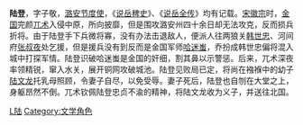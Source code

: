 {{Multiple issues|
{{Unreferenced|time=2022-01-27T00:02:57+00:00}}
{{Orphan|time=2022-01-27T00:02:57+00:00}}
}}
'''陆登'''，字子敬，[[潞安|潞安]][[节度使|节度使]]，《[[说岳稗史|说岳稗史]]》、《[[说岳全传|说岳全传]]》均有记载。[[宋徽宗|宋徽宗]]时，[[金国|金国]]完颜[[兀术|兀术]]入侵中原，所向披靡，但是围攻潞安州四十余日却无法攻克，反而损兵折将。由于陆登手下兵微将寡，没有办法击退敌人，便派人往两狼关[[韩世忠|韩世忠]]、河间府[[张叔夜|张叔夜]]处乞援，但是援兵没有到反而是金国军师[[哈迷蚩|哈迷蚩]]，乔扮成韩世忠偏将混入城中打探军情。陆登识破哈迷蚩是金国的奸细，割其鼻以示警惩。后来，兀术深夜率领精锐，窜入水关，展开铜网攻破城池。陆登见败局已定，将尚在襁褓中的幼子[[陆文龙|陆文龙]]托乳母照顾，令妻子自尽，以免受辱。妻子死后，陆登也自刎在大堂之上，身躯昂然不倒。兀术钦佩陆登忠贞不渝的精神，将陆文龙收为义子，并送往北国。

[[Category:虛構宋朝人|L陆]]
[[Category:文学角色|Category:文学角色]]